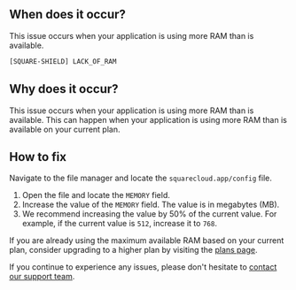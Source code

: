 ## When does it occur?

This issue occurs when your application is using more RAM than is available.

```bash
[SQUARE-SHIELD] LACK_OF_RAM
```

## Why does it occur?

This issue occurs when your application is using more RAM than is available. This can happen when your application is using more RAM than is available on your current plan.

## How to fix

Navigate to the file manager and locate the `squarecloud.app/config` file.

1. Open the file and locate the `MEMORY` field.
2. Increase the value of the `MEMORY` field. The value is in megabytes (MB).
3. We recommend increasing the value by 50% of the current value. For example, if the current value is `512`, increase it to `768`.

If you are already using the maximum available RAM based on your current plan, consider upgrading to a higher plan by visiting the [plans page](https://squarecloud.app/plans).

If you continue to experience any issues, please don't hesitate to [contact our support team](/company/support).
